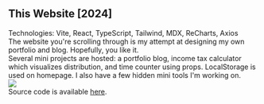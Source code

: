 ## This Website [2024]
Technologies: Vite, React, TypeScript, Tailwind, MDX, ReCharts, Axios
<br/>
The website you're scrolling through is my attempt at designing my own portfolio and blog. Hopefully, you like it.
<br/>
Several mini projects are hosted: a portfolio blog, income tax calculator which visualizes distribution, and time counter using props. LocalStorage is used on homepage. I also have a few hidden mini tools I'm working on.
<br/>
<img src="https://i.imgur.com/IgG4F8a.png" />
<br/>
Source code is available <a href="https://github.com/MarinoLinic/linic.net">here</a>.